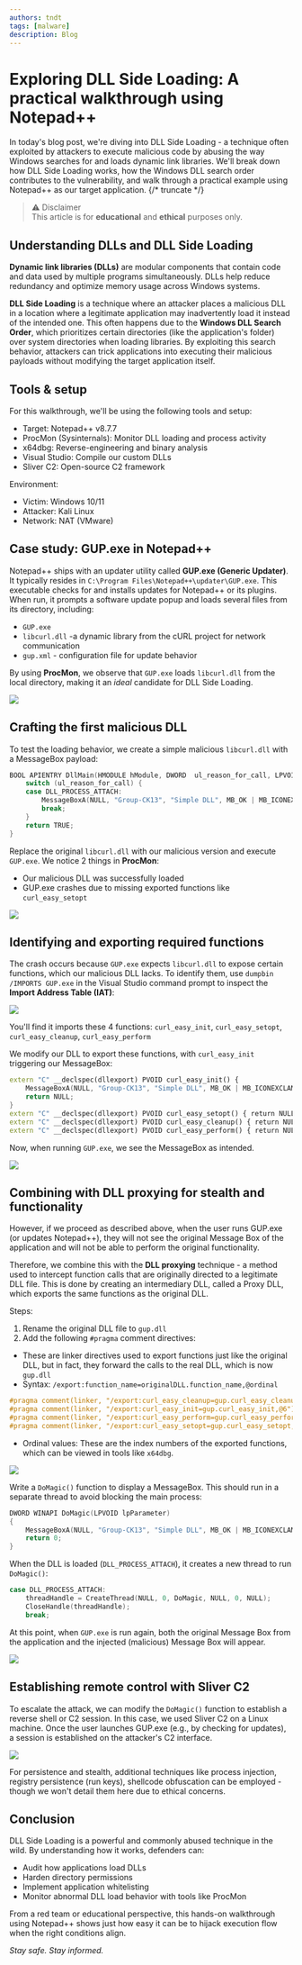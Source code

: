 --- 
authors: tndt
tags: [malware]
description: Blog 
---
# Exploring DLL Side Loading: A practical walkthrough using Notepad++
In today's blog post, we're diving into DLL Side Loading - a technique often exploited by attackers to execute malicious code by abusing the way Windows searches for and loads dynamic link libraries.
We'll break down how DLL Side Loading works, how the Windows DLL search order contributes to the vulnerability, and walk through a practical example using Notepad++ as our target application.
{/* truncate */}
> ⚠️ Disclaimer  
> This article is for **educational** and **ethical** purposes only. 

## Understanding DLLs and DLL Side Loading
**Dynamic link libraries (DLLs)** are modular components that contain code and data used by multiple programs simultaneously. 
DLLs help reduce redundancy and optimize memory usage across Windows systems.

**DLL Side Loading** is a technique where an attacker places a malicious DLL in a location where a legitimate application may inadvertently load it instead of the intended one. 
This often happens due to the **Windows DLL Search Order**, which prioritizes certain directories (like the application's folder) over system directories when loading libraries.
By exploiting this search behavior, attackers can trick applications into executing their malicious payloads without modifying the target application itself.

## Tools & setup
For this walkthrough, we'll be using the following tools and setup:
- Target: Notepad++ v8.7.7
- ProcMon (Sysinternals): Monitor DLL loading and process activity
- x64dbg: Reverse-engineering and binary analysis
- Visual Studio: Compile our custom DLLs
- Sliver C2: Open-source C2 framework

Environment:
- Victim: Windows 10/11
- Attacker: Kali Linux
- Network: NAT (VMware)

## Case study: GUP.exe in Notepad++
Notepad++ ships with an updater utility called **GUP.exe (Generic Updater)**. 
It typically resides in `C:\Program Files\Notepad++\updater\GUP.exe`.
This executable checks for and installs updates for Notepad++ or its plugins. 
When run, it prompts a software update popup and loads several files from its directory, including:
- `GUP.exe`
- `libcurl.dll` -a dynamic library from the cURL project for network communication
- `gup.xml` - configuration file for update behavior

By using **ProcMon**, we observe that `GUP.exe` loads `libcurl.dll` from the local directory, making it an *ideal* candidate for DLL Side Loading.
<div style={{ width: '100%', margin: '0 auto' }}>
  <img src={require("./procmon.png").default} style={{ width: '100%', height: 'auto' }} />
</div>

## Crafting the first malicious DLL
To test the loading behavior, we create a simple malicious `libcurl.dll` with a MessageBox payload:
```cpp
BOOL APIENTRY DllMain(HMODULE hModule, DWORD  ul_reason_for_call, LPVOID lpReserved) {
    switch (ul_reason_for_call) {
    case DLL_PROCESS_ATTACH:
        MessageBoxA(NULL, "Group-CK13", "Simple DLL", MB_OK | MB_ICONEXCLAMATION);
        break;
    }
    return TRUE;
}
```
Replace the original `libcurl.dll` with our malicious version and execute `GUP.exe`. 
We notice 2 things in **ProcMon**:
- Our malicious DLL was successfully loaded
- GUP.exe crashes due to missing exported functions like `curl_easy_setopt`
<div style={{ width: '100%', margin: '0 auto' }}>
  <img src={require("./error.png").default} style={{ width: '100%', height: 'auto' }} />
</div>

## Identifying and exporting required functions
The crash occurs because `GUP.exe` expects `libcurl.dll` to expose certain functions, which our malicious DLL lacks.
To identify them, use `dumpbin /IMPORTS GUP.exe` in the Visual Studio command prompt to inspect the **Import Address Table (IAT)**:
<div style={{ width: '100%', margin: '0 auto' }}>
  <img src={require("./dumpbin.png").default} style={{ width: '100%', height: 'auto' }} />
</div>

You'll find it imports these 4 functions: `curl_easy_init`, `curl_easy_setopt`, `curl_easy_cleanup`, `curl_easy_perform`

We modify our DLL to export these functions, with `curl_easy_init` triggering our MessageBox:
```cpp
extern "C" __declspec(dllexport) PVOID curl_easy_init() {
    MessageBoxA(NULL, "Group-CK13", "Simple DLL", MB_OK | MB_ICONEXCLAMATION);
    return NULL;
}
extern "C" __declspec(dllexport) PVOID curl_easy_setopt() { return NULL; }
extern "C" __declspec(dllexport) PVOID curl_easy_cleanup() { return NULL; }
extern "C" __declspec(dllexport) PVOID curl_easy_perform() { return NULL; }
```

Now, when running `GUP.exe`, we see the MessageBox as intended.
<div style={{ width: '60%', margin: '0 auto' }}>
  <img src={require("./init.png").default} style={{ width: '100%', height: 'auto' }} />
</div>

## Combining with DLL proxying for stealth and functionality
However, if we proceed as described above, when the user runs GUP.exe (or updates Notepad++), 
they will not see the original Message Box of the application and will not be able to perform the original functionality.

Therefore, we combine this with the **DLL proxying** technique - a method used to intercept function calls that are originally directed to a legitimate DLL file. 
This is done by creating an intermediary DLL, called a Proxy DLL, which exports the same functions as the original DLL.

Steps:
1. Rename the original DLL file to `gup.dll`
2. Add the following `#pragma` comment directives:
- These are linker directives used to export functions just like the original DLL, but in fact, they forward the calls to the real DLL, which is now `gup.dll`
- Syntax: `/export:function_name=originalDLL.function_name,@ordinal`
```cpp
#pragma comment(linker, "/export:curl_easy_cleanup=gup.curl_easy_cleanup,@1")
#pragma comment(linker, "/export:curl_easy_init=gup.curl_easy_init,@6")
#pragma comment(linker, "/export:curl_easy_perform=gup.curl_easy_perform,@12")
#pragma comment(linker, "/export:curl_easy_setopt=gup.curl_easy_setopt,@16")
```
- Ordinal values: These are the index numbers of the exported functions, which can be viewed in tools like `x64dbg`.
<div style={{ width: '100%', margin: '0 auto' }}>
  <img src={require("./x64.png").default} style={{ width: '100%', height: 'auto' }} />
</div>

Write a `DoMagic()` function to display a MessageBox. 
This should run in a separate thread to avoid blocking the main process:
```cpp
DWORD WINAPI DoMagic(LPVOID lpParameter)
{
    MessageBoxA(NULL, "Group-CK13", "Simple DLL", MB_OK | MB_ICONEXCLAMATION);
    return 0;
}
```
When the DLL is loaded (`DLL_PROCESS_ATTACH`), it creates a new thread to run `DoMagic()`:
```cpp
case DLL_PROCESS_ATTACH:
    threadHandle = CreateThread(NULL, 0, DoMagic, NULL, 0, NULL);
    CloseHandle(threadHandle);
    break;
```
At this point, when `GUP.exe` is run again, both the original Message Box from the application and the injected (malicious) Message Box will appear.
<div style={{ width: '100%', margin: '0 auto' }}>
  <img src={require("./proxy.png").default} style={{ width: '100%', height: 'auto' }} />
</div>

## Establishing remote control with Sliver C2
To escalate the attack, we can modify the `DoMagic()` function to establish a reverse shell or C2 session. 
In this case, we used Sliver C2 on a Linux machine. 
Once the user launches GUP.exe (e.g., by checking for updates), a session is established on the attacker's C2 interface.
<div style={{ width: '100%', margin: '0 auto' }}>
  <img src={require("./c2.png").default} style={{ width: '100%', height: 'auto' }} />
</div>

For persistence and stealth, additional techniques like process injection, registry persistence (run keys), shellcode obfuscation can be employed - though we won't detail them here due to ethical concerns.

## Conclusion
DLL Side Loading is a powerful and commonly abused technique in the wild. By understanding how it works, defenders can:
- Audit how applications load DLLs
- Harden directory permissions
- Implement application whitelisting
- Monitor abnormal DLL load behavior with tools like ProcMon

From a red team or educational perspective, this hands-on walkthrough using Notepad++ shows just how easy it can be to hijack execution flow when the right conditions align.

*Stay safe. Stay informed.*